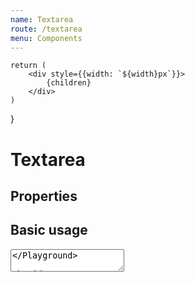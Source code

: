 ```yaml
---
name: Textarea
route: /textarea
menu: Components
---
```


    return (
        <div style={{width: `${width}px`}}>
            {children}
        </div>
    )
}

# Textarea

## Properties

<PropsTable of={Textarea} />

## Basic usage

<Playground wrapper={wrapper()}>
    <Textarea name="name"/>
</Playground>

## Error usage

<Playground wrapper={wrapper()}>
    <Textarea error={true} noticeText="Name is required" />
</Playground>

## Valid usage

<Playground wrapper={wrapper()}>
    <Textarea valid={true} />
</Playground>

## Comment usage

<Playground wrapper={wrapper()}>
    <Textarea commentText="Comment" />
</Playground>

## Success text usage

<Playground wrapper={wrapper()}>
    <Textarea successText="Field passed validation!" />
</Playground>

## Disable usage

<Playground wrapper={wrapper()}>
    <Textarea disabled={true} />
</Playground>
